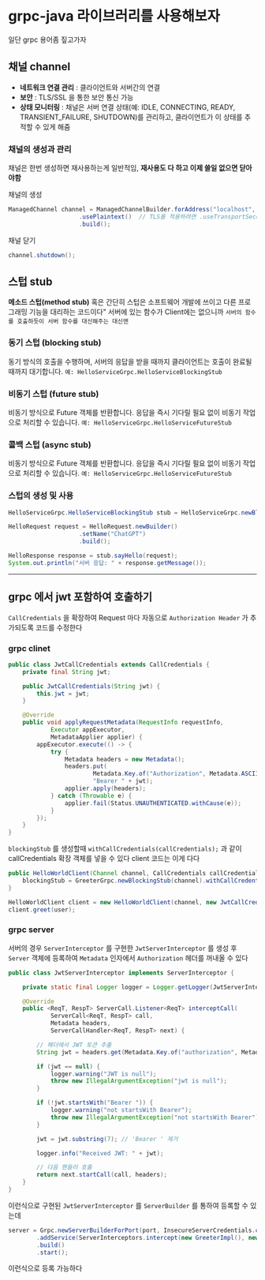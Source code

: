 # grpc-java 라이브러리를 사용해보자

일단 grpc 용어좀 짚고가자

## 채널 channel 

- **네트워크 연결 관리** : 클라이언트와 서버간의 연결
- **보안** : TLS/SSL 을 통한 보안 통신 가능
- **상태 모니터링** : 채널은 서버 연결 상태(예: IDLE, CONNECTING, READY, TRANSIENT_FAILURE, SHUTDOWN)를 관리하고, 클라이언트가 이 상태를 추적할 수 있게 해줌

### 채널의 생성과 관리

채널은 한번 생성하면 재사용하는게 일반적임,
**재사용도 다 하고 이제 쓸일 없으면 닫아야함**


채널의 생성
```java
ManagedChannel channel = ManagedChannelBuilder.forAddress("localhost", 50051)
                    .usePlaintext()  // TLS를 적용하려면 .useTransportSecurity()를 사용
                    .build();
```

채널 닫기
```java
channel.shutdown();
```

## 스텁 stub

**메소드 스텁(method stub)** 혹은 간단히 스텁은 소프트웨어 개발에 쓰이고 다른 프로그래밍 기능을 대리하는 코드이다"
서버에 있는 함수가 Client에는 없으니까 `서버의 함수를 호출하듯이 서버 함수를 대신해주는 대신맨` 


### 동기 스텁 (blocking stub)
동기 방식의 호출을 수행하며, 서버의 응답을 받을 때까지 클라이언트는 호출이 완료될 때까지 대기합니다.
`예: HelloServiceGrpc.HelloServiceBlockingStub`

### 비동기 스텁 (future stub)
비동기 방식으로 Future 객체를 반환합니다. 응답을 즉시 기다릴 필요 없이 비동기 작업으로 처리할 수 있습니다.
`예: HelloServiceGrpc.HelloServiceFutureStub`

### 콜백 스텁 (async stub)
비동기 방식으로 Future 객체를 반환합니다. 응답을 즉시 기다릴 필요 없이 비동기 작업으로 처리할 수 있습니다.
`예: HelloServiceGrpc.HelloServiceFutureStub`

### 스텁의 생성 및 사용

```java
HelloServiceGrpc.HelloServiceBlockingStub stub = HelloServiceGrpc.newBlockingStub(channel);

HelloRequest request = HelloRequest.newBuilder()
                    .setName("ChatGPT")
                    .build();

HelloResponse response = stub.sayHello(request);
System.out.println("서버 응답: " + response.getMessage());
```


---

## grpc 에서 jwt 포함하여 호출하기

`CallCredentials` 을 확장하여 Request 마다 자동으로 `Authorization Header` 가 추가되도록 코드를 수정한다

### grpc clinet

```java
public class JwtCallCredentials extends CallCredentials {
    private final String jwt;

    public JwtCallCredentials(String jwt) {
        this.jwt = jwt;
    }

    @Override
    public void applyRequestMetadata(RequestInfo requestInfo,
            Executor appExecutor,
            MetadataApplier applier) {
        appExecutor.execute(() -> {
            try {
                Metadata headers = new Metadata();
                headers.put(
                        Metadata.Key.of("Authorization", Metadata.ASCII_STRING_MARSHALLER),
                        "Bearer " + jwt);
                applier.apply(headers);
            } catch (Throwable e) {
                applier.fail(Status.UNAUTHENTICATED.withCause(e));
            }
        });
    }
}

```

`blockingStub` 를 생성할때 `withCallCredentials(callCredentials);` 과 같이 callCredentials 확장 객체를 넣을 수 있다
client 코드는 이게 다다

```java
public HelloWorldClient(Channel channel, CallCredentials callCredentials) {
    blockingStub = GreeterGrpc.newBlockingStub(channel).withCallCredentials(callCredentials);
}
```

```java
HelloWorldClient client = new HelloWorldClient(channel, new JwtCallCredentials("asdadsad"));
client.greet(user);
```

### grpc server

서버의 경우 `ServerInterceptor` 를 구현한 `JwtServerInterceptor` 를 생성 후 `Server` 객체에 등록하여 `Metadata` 인자에서 `Authorization` 헤더를 꺼내올 수 있다

```java
public class JwtServerInterceptor implements ServerInterceptor {

    private static final Logger logger = Logger.getLogger(JwtServerInterceptor.class.getName());

    @Override
    public <ReqT, RespT> ServerCall.Listener<ReqT> interceptCall(
            ServerCall<ReqT, RespT> call,
            Metadata headers,
            ServerCallHandler<ReqT, RespT> next) {

        // 헤더에서 JWT 토큰 추출
        String jwt = headers.get(Metadata.Key.of("authorization", Metadata.ASCII_STRING_MARSHALLER));

        if (jwt == null) {
            logger.warning("JWT is null");
            throw new IllegalArgumentException("jwt is null");
        }

        if (!jwt.startsWith("Bearer ")) {
            logger.warning("not startsWith Bearer");
            throw new IllegalArgumentException("not startsWith Bearer");
        }

        jwt = jwt.substring(7); // 'Bearer ' 제거

        logger.info("Received JWT: " + jwt);

        // 다음 핸들러 호출
        return next.startCall(call, headers);
    }
}
```

이런식으로 구현된 `JwtServerInterceptor` 를 `ServerBuilder` 를 통하여 등록할 수 있는데
```java
server = Grpc.newServerBuilderForPort(port, InsecureServerCredentials.create())
        .addService(ServerInterceptors.intercept(new GreeterImpl(), new JwtServerInterceptor()))
        .build()
        .start();
```
이런식으로 등록 가능하다




